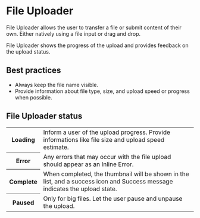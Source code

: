
# File Uploader

File Uploader allows the user to transfer a file or submit content of their own. Either natively using a file input or drag and drop.

File Uploader shows the progress of the upload and provides feedback on the upload status.

## Best practices

- Always keep the file name visible.
- Provide information about file type, size, and upload speed or progress when possible.

## File Uploader status

<table>
  <tbody>
    <tr>
      <th width={160}>Loading</th>
      <td>Inform a user of the upload progress. Provide informations like file size and upload speed estimate.</td>
    </tr>
    <tr>
      <th>Error</th>
      <td>Any errors that may occur with the file upload should appear as an Inline Error.</td>
    </tr>
    <tr>
      <th>Complete</th>
      <td>
        When completed, the thumbnail will be shown in the list, and a success icon and Success message indicates the
        upload state.
      </td>
    </tr>
    <tr>
      <th>Paused</th>
      <td>Only for big files. Let the user pause and unpause the upload.</td>
    </tr>
  </tbody>
</table>
